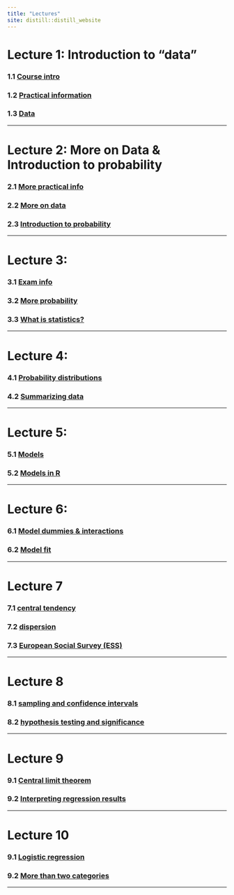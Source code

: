 ```yaml
---
title: "Lectures"
site: distill::distill_website
---
```


# Lecture 1: Introduction to "data"

### 1.1 [Course intro](https://ntnu.cloud.panopto.eu/Panopto/Pages/Viewer.aspx?id=86b740d4-52ef-4b4d-945b-ac1c00da4d02)

### 1.2 [Practical information](https://ntnu.cloud.panopto.eu/Panopto/Pages/Viewer.aspx?id=4a5bd668-0b5c-41ff-a8e0-ac2300fc5ab9)

### 1.3 [Data](https://ntnu.cloud.panopto.eu/Panopto/Pages/Viewer.aspx?id=9a29203c-8285-410e-9035-ac2300b3edc5)

---

# Lecture 2: More on Data & Introduction to probability

### 2.1 [More practical info](https://ntnu.cloud.panopto.eu/Panopto/Pages/Viewer.aspx?id=8a9f7b75-f100-4615-a8d2-ac2a00b7e7a7)

### 2.2 [More on data](https://ntnu.cloud.panopto.eu/Panopto/Pages/Viewer.aspx?id=fd813c13-9cd8-4900-916a-ac2a00bf4418)

### 2.3 [Introduction to probability](https://ntnu.cloud.panopto.eu/Panopto/Pages/Viewer.aspx?id=9b8abc70-2da9-4d69-a227-ac2a00f23f1b)

---

# Lecture 3: 

### 3.1 [Exam info](https://ntnu.cloud.panopto.eu/Panopto/Pages/Viewer.aspx?id=2999455a-95ee-48e7-b31d-ac3100bdddac)

### 3.2 [More probability](https://ntnu.cloud.panopto.eu/Panopto/Pages/Viewer.aspx?id=320e956e-d7b1-49a2-a8ff-ac3100db2e42)

### 3.3 [What is statistics?](https://ntnu.cloud.panopto.eu/Panopto/Pages/Viewer.aspx?id=839b91a7-4e3f-4b02-a0ee-ac3200a1c609)

---

# Lecture 4:

### 4.1 [Probability distributions](https://ntnu.cloud.panopto.eu/Panopto/Pages/Viewer.aspx?id=da86c694-6a2e-4770-9b32-ac3800dbbda5)

### 4.2 [Summarizing data](https://ntnu.cloud.panopto.eu/Panopto/Pages/Viewer.aspx?id=35112133-f11e-4501-9a36-ac3800ee56f5)

---

# Lecture 5:

### 5.1 [Models](https://ntnu.cloud.panopto.eu/Panopto/Pages/Viewer.aspx?id=37443eee-4c21-4a6f-b120-ac3f00c70028)

### 5.2 [Models in R](https://ntnu.cloud.panopto.eu/Panopto/Pages/Viewer.aspx?id=86a16a49-9ce0-43dd-97b8-ac3f00eb9173)

---

# Lecture 6:

### 6.1 [Model dummies & interactions](https://ntnu.cloud.panopto.eu/Panopto/Pages/Viewer.aspx?id=40ba8e12-da64-4645-bbb2-ac4600d64084)

### 6.2 [Model fit](https://ntnu.cloud.panopto.eu/Panopto/Pages/Viewer.aspx?id=f43c21fc-45b7-48d2-92b8-ac4600eb65b1)

---

# Lecture 7

### 7.1 [central tendency](https://ntnu.cloud.panopto.eu/Panopto/Pages/Viewer.aspx?id=ae3ad4b4-f28c-4b0b-9445-ac5400c7396d)

### 7.2 [dispersion](https://ntnu.cloud.panopto.eu/Panopto/Pages/Viewer.aspx?id=77804d10-bf0d-40bb-938b-ac5400e4f656)

### 7.3 [European Social Survey (ESS)](https://ntnu.cloud.panopto.eu/Panopto/Pages/Viewer.aspx?id=080904c9-e2a4-427f-98c5-ac5500e19411)

---

# Lecture 8

### 8.1 [sampling and confidence intervals](https://ntnu.cloud.panopto.eu/Panopto/Pages/Viewer.aspx?id=152a599b-1bd7-4c87-9eb2-ac5c0098ab53)

### 8.2 [hypothesis testing and significance]( https://ntnu.cloud.panopto.eu/Panopto/Pages/Viewer.aspx?id=851fa37d-fef0-4e7f-8e35-ac5c00be35fe)

---

# Lecture 9

### 9.1 [Central limit theorem](https://ntnu.cloud.panopto.eu/Panopto/Pages/Viewer.aspx?id=76b8ec84-06a5-445a-b03e-ac6200e1f115)

### 9.2 [Interpreting regression results](https://ntnu.cloud.panopto.eu/Panopto/Pages/Viewer.aspx?id=c6d905f5-b505-4770-a13c-ac6200f3ba8c)

---

# Lecture 10

### 9.1 [Logistic regression](https://ntnu.cloud.panopto.eu/Panopto/Pages/Viewer.aspx?id=8c69692c-d453-4ae5-ae98-ac6a00e8e57c)

### 9.2 [More than two categories](https://ntnu.cloud.panopto.eu/Panopto/Pages/Viewer.aspx?id=617d8489-86fd-4b10-b297-ac6a010f7496)

---